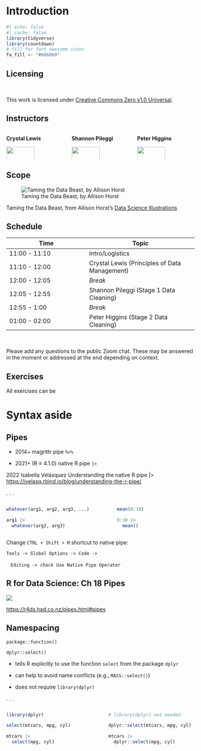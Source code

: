 # Introduction

```r
#| echo: false
#| cache: false
library(tidyverse)
library(countdown)
# fill for font awesome icons
fa_fill <- "#606060"
```

## Licensing

<br>

This work is licensed under [Creative Commons Zero v1.0 Universal](https://creativecommons.org/publicdomain/zero/1.0/).


## Instructors

::: columns
::: {.column width="33%"}
**Crystal Lewis**

![](images/Crystal_circle.png){width="70%"}

:::
::: {.column width="33%"}
**Shannon Pileggi**

![](images/Shannon_circle.png){width="70%"}
:::

::: {.column width="33%"}
**Peter Higgins**

![](images/Peter_circle.jpg){width="70%"}



:::
:::

## Scope

![Taming the Data Beast, by Allison Horst](images/data_beast_allison_horst.jpeg)

Taming the Data Beast, from Allison Horst's [Data Science Illustrations](https://allisonhorst.com/data-science-art)

## Schedule

| Time          | Topic           |
|---------------|--------------------|
|11:00 - 11:10  |   Intro/Logistics | 
|11:10 - 12:00 | Crystal Lewis (Principles of Data Management)          |
|12:00 - 12:05 | *Break*            |
|12:05 - 12:55 | Shannon Pileggi (Stage 1 Data Cleaning)          |
|12:55 - 1:00 | *Break*            |
|01:00 - 02:00 | Peter Higgins (Stage 2 Data Cleaning)          |

<br>

Please add any questions to the public Zoom chat. These may be answered in the 
moment or addressed at the end depending on context.

## Exercises

All exercises can be

# Syntax aside

## Pipes

-   2014+ magrittr pipe `%>%`

-   2021+ (R $\geq$ 4.1.0) native R pipe `|>`

2022 Isabella Velásquez Understanding the native R pipe \|\> <https://ivelasq.rbind.io/blog/understanding-the-r-pipe/>

. . .

<brshort>

::: columns
::: {.column width="50%"}
```r
whatever(arg1, arg2, arg3, ...)

arg1 |>  
  whatever(arg2, arg3)
```

:::

::: {.column width="5%"}
:::

::: {.column width="45%"}
```r
mean(0:10)

0:10 |> 
  mean()
```

:::
:::


::: footer
Change `CTRL + Shift + M` shortcut to native pipe:

`Tools -> Global Options -> Code -> `
   
&nbsp;&nbsp; `Editing -> check Use Native Pipe Operator`

:::

## R for Data Science: Ch 18 Pipes

![](images/foo-foo.png)

::: footer
<https://r4ds.had.co.nz/pipes.html#pipes>
:::

## Namespacing

`package::function()`

`dplyr::select()`

-   tells R explicitly to use the function `select` from the package `dplyr`

-   can help to avoid name conflicts (e.g., `MASS::select()`)

-   does not require `library(dplyr)`

. . .

::: columns
::: {.column width="45%"}
```r
library(dplyr)

select(mtcars, mpg, cyl) 

mtcars |>  
  select(mpg, cyl) 
```
:::

::: {.column width="5%"}
:::

::: {.column width="50%"}
```r
# library(dplyr) not needed

dplyr::select(mtcars, mpg, cyl) 

mtcars |>  
  dplyr::select(mpg, cyl) 
```
:::
:::
